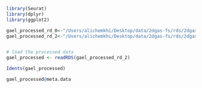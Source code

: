 
```r

library(Seurat)
library(dplyr)
library(ggplot2)

```



```r

gael_processed_rd_0<-"/Users/alichemkhi/Desktop/data/2dgas-fs/rds/2dgas_t36_fs_PreProcessing.rds"
gael_processed_rd_2<-"/Users/alichemkhi/Desktop/data/2dgas-fs/rds/2dgas_t36_fs.rds"


# load the processed data
gael_processed <- readRDS(gael_processed_rd_2)

Idents(gael_processed)

gael_processed@meta.data

```
